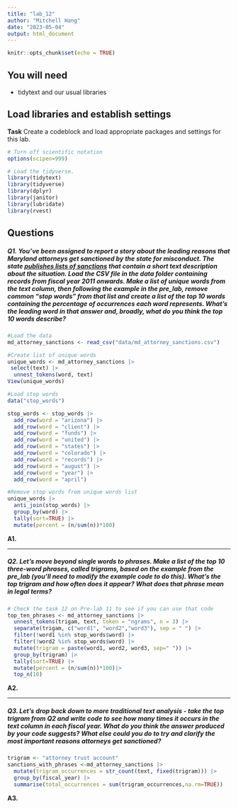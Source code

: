 ```yaml
---
title: "lab_12"
author: "Mitchell Hang"
date: "2023-05-04"
output: html_document
---
```


```r
knitr::opts_chunk$set(echo = TRUE)
```

## You will need

-   tidytext and our usual libraries

## Load libraries and establish settings

**Task** Create a codeblock and load appropriate packages and settings for this lab.

```r
# Turn off scientific notation
options(scipen=999)

# Load the tidyverse.
library(tidytext)
library(tidyverse)
library(dplyr)
library(janitor)
library(lubridate)
library(rvest)
```

## Questions

##### **Q1.** You've been assigned to report a story about the leading reasons that Maryland attorneys get sanctioned by the state for misconduct. The state [publishes lists of sanctions](https://www.courts.state.md.us/attygrievance/sanctions) that contain a short text description about the situation. Load the CSV file in the data folder containing records from fiscal year 2011 onwards. Make a list of unique words from the text column, then following the example in the pre_lab, remove common "stop words" from that list and create a list of the top 10 words containing the percentage of occurrences each word represents. What's the leading word in that answer and, broadly, what do you think the top 10 words describe?

```r
#Load the data
md_attorney_sanctions <- read_csv("data/md_attorney_sanctions.csv")
```

```r
#Create list of unique words
unique_words <- md_attorney_sanctions |> 
 select(text) |>
  unnest_tokens(word, text)
View(unique_words)


```

```r
#Load stop words
data("stop_words")

stop_words <- stop_words |> 
  add_row(word = "arizona") |> 
  add_row(word = "client") |> 
  add_row(word = "funds") |>
  add_row(word = "united") |>
  add_row(word = "states") |>
  add_row(word = "colorado") |> 
  add_row(word = "records") |> 
  add_row(word = "august") |> 
  add_row(word = "year") |> 
  add_row(word = "april")  


```

```r
#Remove stop words from unique words list
unique_words |>
  anti_join(stop_words) |>
  group_by(word) |>
  tally(sort=TRUE) |>
  mutate(percent = (n/sum(n))*100) 


```

**A1.**

------------------------------------------------------------------------

##### **Q2.** Let's move beyond single words to phrases. Make a list of the top 10 three-word phrases, called trigrams, based on the example from the pre_lab (you'll need to modify the example code to do this). What's the top trigram and how often does it appear? What does that phrase mean in legal terms?

```r
# Check the task 12 on Pre-lab 11 to see if you can use that code
top_ten_phrases <- md_attorney_sanctions |>
  unnest_tokens(trigam, text, token = "ngrams", n = 3) |>
  separate(trigam, c("word1", "word2","word3"), sep = " ") |>
  filter(!word1 %in% stop_words$word) |>
  filter(!word2 %in% stop_words$word) |>
  mutate(trigram = paste(word1, word2, word3, sep=" ")) |>
  group_by(trigram) |>
  tally(sort=TRUE) |>
  mutate(percent = (n/sum(n))*100)|>
  top_n(10)

```

**A2.**

------------------------------------------------------------------------

##### **Q3.** Let's drop back down to more traditional text analysis - take the top trigram from Q2 and write code to see how many times it occurs in the text column in each fiscal year. What do you think the answer produced by your code suggests? What else could you do to try and clarify the most important reasons attorneys get sanctioned?

```r
trigram <- "attorney trust account"
sanctions_with_phrases <-md_attorney_sanctions |> 
  mutate(trigram_occurrences = str_count(text, fixed(trigram))) |>
  group_by(fiscal_year) |>
  summarise(total_occurrences = sum(trigram_occurrences,na.rm=TRUE))
```

**A3.**
